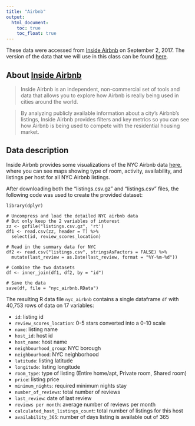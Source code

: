 ---
title: "Airbnb"
output:
  html_document: 
    toc: true
    toc_float: true
---

These data were accessed from [Inside Airbnb](http://insideairbnb.com/get-the-data.html) on September 2, 2017. The version of the data that we will use in this class can be found [here](./data/nyc_airbnb.RData).


## About [Inside Airbnb](http://insideairbnb.com/about.html)

> Inside Airbnb is an independent, non-commercial set of tools and data that allows you to explore how Airbnb is really being used in cities around the world.

> By analyzing publicly available information about a city's Airbnb's listings, Inside Airbnb provides filters and key metrics so you can see how Airbnb is being used to compete with the residential housing market.


## Data description

Inside Airbnb provides some visualizations of the NYC Airbnb data [here](http://insideairbnb.com/new-york-city/), where you can see maps showing type of room, activity, availability, and listings per host for all NYC Airbnb listings.

After downloading both the "listings.csv.gz" and "listings.csv" files, the following code was used to create the provided dataset:

```
library(dplyr)

# Uncompress and load the detailed NYC airbnb data
# But only keep the 2 variables of interest
zz <- gzfile("listings.csv.gz", 'rt')   
df1 <- read.csv(zz, header = T) %>% 
  select(id, review_scores_location)

# Read in the summary data for NYC
df2 <- read.csv("listings.csv", stringsAsFactors = FALSE) %>% 
  mutate(last_review = as.Date(last_review, format = "%Y-%m-%d"))

# Combine the two datasets
df <- inner_join(df1, df2, by = "id")

# Save the data
save(df, file = "nyc_airbnb.RData")
```

The resulting R data file `nyc_airbnb` contains a single dataframe `df` with 40,753 rows of data on 17 variables:

- `id`: listing id
- `review_scores_location`: 0-5 stars converted into a 0-10 scale
- `name`: listing name
- `host_id`: host id 
- `host_name`: host name
- `neighbourhood_group`: NYC borough
- `neighbourhood`: NYC neighborhood
- `latitude`: listing latitude
- `longitude`: listing longitude
- `room_type`: type of listing (Entire home/apt, Private room, Shared room)
- `price`: listing price
- `minimum_nights`: required minimum nights stay
- `number_of_reviews`: total number of reviews
- `last_review`: date of last review
- `reviews per month`: average number of reviews per month
- `calculated_host_listings_count`: total number of listings for this host
- `availability_365`: number of days listing is available out of 365


